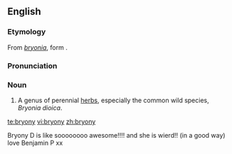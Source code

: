 ==English==
{{wikipedia}}
===Etymology===
From {{L.}} ''[[bryonia]]'', form {{AGr.}} '''{{polytonic|[[βρυωνία]]}}'''.

===Pronunciation===
{{IPA|/ˈbɹaɪəni/}}

===Noun===
{{en-noun|-}}

# A genus of perennial [[herbs]], especially the common wild species, ''Bryonia dioica''.

[[te:bryony]]
[[vi:bryony]]
[[zh:bryony]]

Bryony D is like soooooooo awesome!!!! and she is wierd!! (in a good way) love Benjamin P xx